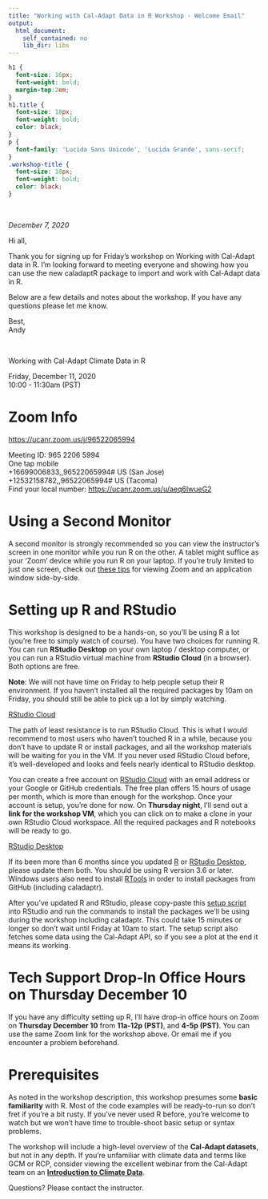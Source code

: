```yaml
---
title: "Working with Cal-Adapt Data in R Workshop - Welcome Email"
output: 
  html_document: 
    self_contained: no
    lib_dir: libs
---
```


```css
h1 {
  font-size: 16px;
  font-weight: bold;
  margin-top:2em;
}
h1.title {
  font-size: 18px;
  font-weight: bold;
  color: black;
}
p {
  font-family: 'Lucida Sans Unicode', 'Lucida Grande', sans-serif;
}
.workshop-title {
  font-size: 18px;
  font-weight: bold;
  color: black;
}
```

\

*December 7, 2020*

Hi all,

Thank you for signing up for Friday's workshop on Working with Cal-Adapt data in R. I'm looking forward to meeting everyone and showing how you can use the new caladaptR package to import and work with Cal-Adapt data in R.

Below are a few details and notes about the workshop. If you have any questions please let me know.

Best,  
Andy

\

<p class="workshop-title">Working with Cal-Adapt Climate Data in R</p>
</b>Friday, December 11, 2020<br>
10:00 - 11:30am (PST)</p>

# Zoom Info

<a moz-do-not-send="true" href="https://ucanr.zoom.us/j/96522065994">https://ucanr.zoom.us/j/96522065994</a></p>

<p>Meeting ID: 965 2206 5994<br>
One tap mobile<br>
+16699006833,,96522065994# US (San Jose)<br>
+12532158782,,96522065994# US (Tacoma)<br>
Find your local number: <a class="moz-txt-link-freetext" href="https://ucanr.zoom.us/u/aeq6IwueG2"
moz-do-not-send="true">https://ucanr.zoom.us/u/aeq6IwueG2</a></p>

# Using a Second Monitor

<p>A second monitor is strongly recommended so you can view the instructor's screen in one monitor while you run R on the other. A tablet might suffice as your 'Zoom' device while you run R on your laptop. If you're truly limited to just one screen, check out <a moz-do-not-send="true" href="https://ucanr-igis.github.io/rspatial_scgis20/setup.html#viewing-rstudio-and-zoom-simultaneously">these tips</a> for viewing Zoom and an application window side-by-side. </p>

# Setting up R and RStudio

<p>This workshop is designed to be a hands-on, so you'll be using R a lot (you're free to simply watch of course). You have two choices for running R. You can run <b>RStudio Desktop</b> on your own laptop / desktop computer, or you can run a RStudio virtual machine from <b>RStudio Cloud</b> (in a browser). Both options are free. </p>

<p><b>Note</b>: We will not have time on Friday to help people setup their R environment. If you haven't installed all the required packages by 10am on Friday, you should still be able to pick up a lot by simply watching. </p>

<p><u>RStudio Cloud</u></p>

<p>The path of least resistance is to run RStudio Cloud. This is what I would recommend to most users who haven't touched R in a while, because you don't have to update R or install packages, and all the workshop materials will be waiting for you in the VM. If you never used RStudio Cloud before, it's well-developed and looks and feels nearly identical to RStudio desktop.</p>

<p>You can create a free account on <a moz-do-not-send="true" href="https://rstudio.cloud/">RStudio Cloud</a> with an email address or your Google or GitHub credentials. The free plan offers 15 hours of usage per month, which is more than enough for the workshop. Once your account is setup, you're done for now. On <b>Thursday night</b>, I'll send out a <b>link for the workshop VM</b>, which you can click on to make a clone in your own RStudio Cloud workspace. All the required packages and R notebooks will be ready to go.</p>

<p><u>RStudio Desktop</u></p>

<p>If its been more than 6 months since you updated <a moz-do-not-send="true" href="https://cran.r-project.org/">R</a> or <a moz-do-not-send="true" href="https://rstudio.com/products/rstudio/download/">RStudio Desktop</a>, please update them both. You should be using R version 3.6 or later. Windows users also need to install <a moz-do-not-send="true" href="https://cran.r-project.org/bin/windows/Rtools/">RTools</a> in order to install packages from GitHub (including caladaptr). </p>

<p>After you've updated R and RStudio, please copy-paste this <a moz-do-not-send="true" href="https://raw.githubusercontent.com/UCANR-IGIS/caladaptr/master/scripts/caladaptr_setup.R">setup script</a> into RStudio and run the commands to install the packages we'll be using during the workshop including caladaptr. This could take 15 minutes or longer so don't wait until Friday at 10am to start. The setup script also fetches some data using the Cal-Adapt API, so if you see a plot at the end it means its working.</p>

# Tech Support Drop-In Office Hours on Thursday December 10

<p>If you have any difficulty setting up R, I'll have drop-in office hours on Zoom on <b>Thursday December 10</b> from <b>11a-12p (PST)</b>, and <b>4-5p (PST)</b>. You can use the same Zoom link for the workshop above. Or email me if you encounter a problem beforehand.</p>

# Prerequisites

<p>As noted in the workshop description, this workshop presumes some <b>basic familiarity</b> with R. Most of the code examples will be ready-to-run so don't fret if you're a bit rusty. If you've never used R before, you're welcome to watch but we won't have time to trouble-shoot basic setup or syntax problems.</p>

<p>The workshop will include a high-level overview of the <b>Cal-Adapt datasets</b>, but not in any depth. If you're unfamiliar with climate data and terms like GCM or RCP, consider viewing the excellent webinar from the Cal-Adapt team on an <b><a moz-do-not-send="true" href="https://youtu.be/DGBzmyejws0">Introduction to Climate Data</a></b>.</p>

<p>Questions? Please contact the instructor.</p>


